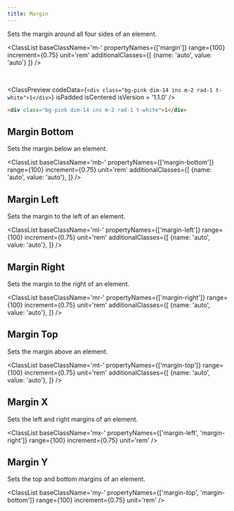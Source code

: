 ```yaml
---
title: Margin
---
```



Sets the margin around all four sides of an element.

<ClassList 
  baseClassName='m-' 
  propertyNames={['margin']}
  range={100} 
  increment={0.75} 
  unit='rem' 
  additionalClasses={[
    {name: 'auto', value: 'auto'}
  ]} 
/>

<br />

<ClassPreview
  codeData={`
    <div class="bg-pink dim-14 ins m-2 rad-1 t-white">1</div>
  `}
  isPadded
  isCentered
  isVersion = '1.1.0'
/>

```html
<div class="bg-pink dim-14 ins m-2 rad-1 t-white">1</div>
```

## Margin Bottom

Sets the margin below an element.

<ClassList 
  baseClassName='mb-' 
  propertyNames={['margin-bottom']} 
  range={100} 
  increment={0.75} 
  unit='rem' 
  additionalClasses={[
    {name: 'auto', value: 'auto'},
  ]} 
/>

## Margin Left

Sets the margin to the left of an element.

<ClassList 
  baseClassName='ml-' 
  propertyNames={['margin-left']} 
  range={100} 
  increment={0.75} 
  unit='rem' 
  additionalClasses={[
    {name: 'auto', value: 'auto'},
  ]} 
/>

## Margin Right

Sets the margin to the right of an element.

<ClassList 
  baseClassName='mr-' 
  propertyNames={['margin-right']} 
  range={100} 
  increment={0.75} 
  unit='rem' 
  additionalClasses={[
    {name: 'auto', value: 'auto'},
  ]} 
/>

## Margin Top

Sets the margin above an element.

<ClassList 
  baseClassName='mt-' 
  propertyNames={['margin-top']} 
  range={100} 
  increment={0.75} 
  unit='rem' 
  additionalClasses={[
    {name: 'auto', value: 'auto'},
  ]} 
/>

## Margin X

Sets the left and right margins of an element.

<ClassList 
  baseClassName='mx-' 
  propertyNames={['margin-left', 'margin-right']}
  range={100} 
  increment={0.75} 
  unit='rem'
/>

## Margin Y

Sets the top and bottom margins of an element.

<ClassList 
  baseClassName='my-' 
  propertyNames={['margin-top', 'margin-bottom']} 
  range={100} 
  increment={0.75} 
  unit='rem'
/>
